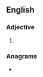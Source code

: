==English==

===Adjective===
{{head|en|adjective superlative form}}

# {{en-superlative of|chancy}}

===Anagrams===
* {{anagrams|en|a=accehinst|catechins}}
